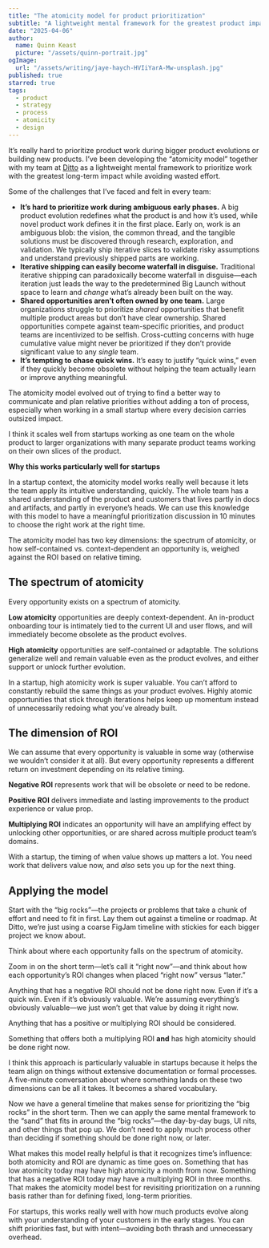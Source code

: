 ```yaml
---
title: "The atomicity model for product prioritization"
subtitle: "A lightweight mental framework for the greatest product impact while avoiding wasted effort"
date: "2025-04-06"
author:
  name: Quinn Keast
  picture: "/assets/quinn-portrait.jpg"
ogImage:
  url: "/assets/writing/jaye-haych-HVIiYarA-Mw-unsplash.jpg"
published: true
starred: true
tags:
  - product
  - strategy
  - process
  - atomicity
  - design
---
```


It’s really hard to prioritize product work during bigger product evolutions or building new products. I’ve been developing the “atomicity model” together with my team at <a href="https://dittowords.com" target="_blank">Ditto</a> as a lightweight mental framework to prioritize work with the greatest long-term impact while avoiding wasted effort.

Some of the challenges that I’ve faced and felt in every team:

- **It’s hard to prioritize work during ambiguous early phases.** A big product evolution redefines what the product is and how it’s used, while novel product work defines it in the first place. Early on, work is an ambiguous blob: the vision, the common thread, and the tangible solutions must be discovered through research, exploration, and validation. We typically ship iterative slices to validate risky assumptions and understand previously shipped parts are working.
- **Iterative shipping can easily become waterfall in disguise.** Traditional iterative shipping can paradoxically become waterfall in disguise—each iteration just leads the way to the predetermined Big Launch without space to learn and _change_ what’s already been built on the way.
- **Shared opportunities aren’t often owned by one team.** Large organizations struggle to prioritize _shared_ opportunities that benefit multiple product areas but don’t have clear ownership. Shared opportunities compete against team-specific priorities, and product teams are incentivized to be selfish. Cross-cutting concerns with huge cumulative value might never be prioritized if they don’t provide significant value to any _single_ team.
- **It’s tempting to chase quick wins.** It’s easy to justify “quick wins,” even if they quickly become obsolete without helping the team actually learn or improve anything meaningful.

The atomicity model evolved out of trying to find a better way to communicate and plan relative priorities without adding a ton of process, especially when working in a small startup where every decision carries outsized impact.

I think it scales well from startups working as one team on the whole product to larger organizations with many separate product teams working on their own slices of the product.

**Why this works particularly well for startups**

In a startup context, the atomicity model works really well because it lets the team apply its intuitive understanding, quickly. The whole team has a shared understanding of the product and customers that lives partly in docs and artifacts, and partly in everyone’s heads. We can use this knowledge with this model to have a meaningful prioritization discussion in 10 minutes to choose the right work at the right time.

The atomicity model has two key dimensions: the spectrum of atomicity, or how self-contained vs. context-dependent an opportunity is, weighed against the ROI based on relative timing.

## The spectrum of atomicity

Every opportunity exists on a spectrum of atomicity.

**Low atomicity** opportunities are deeply context-dependent. An in-product onboarding tour is intimately tied to the current UI and user flows, and will immediately become obsolete as the product evolves.

**High atomicity** opportunities are self-contained or adaptable. The solutions generalize well and remain valuable even as the product evolves, and either support or unlock further evolution.

In a startup, high atomicity work is super valuable. You can’t afford to constantly rebuild the same things as your product evolves. Highly atomic opportunities that stick through iterations helps keep up momentum instead of unnecessarily redoing what you’ve already built.

## The dimension of ROI

We can assume that every opportunity is valuable in some way (otherwise we wouldn’t consider it at all). But every opportunity represents a different return on investment depending on its relative timing.

**Negative ROI** represents work that will be obsolete or need to be redone.

**Positive ROI** delivers immediate and lasting improvements to the product experience or value prop.

**Multiplying ROI** indicates an opportunity will have an amplifying effect by unlocking other opportunities, or are shared across multiple product team’s domains.

With a startup, the timing of when value shows up matters a lot. You need work that delivers value now, and _also_ sets you up for the next thing.

## Applying the model

Start with the “big rocks”—the projects or problems that take a chunk of effort and need to fit in first. Lay them out against a timeline or roadmap. At Ditto, we’re just using a coarse FigJam timeline with stickies for each bigger project we know about.

Think about where each opportunity falls on the spectrum of atomicity.

Zoom in on the short term—let’s call it “right now”—and think about how each opportunity’s ROI changes when placed “right now” versus “later.”

Anything that has a negative ROI should not be done right now. Even if it’s a quick win. Even if it’s obviously valuable. We’re assuming everything’s obviously valuable—we just won’t get that value by doing it right now.

Anything that has a positive or multiplying ROI should be considered.

Something that offers both a multiplying ROI **and** has high atomicity should be done right now.

I think this approach is particularly valuable in startups because it helps the team align on things without extensive documentation or formal processes. A five-minute conversation about where something lands on these two dimensions can be all it takes. It becomes a shared vocabulary.

Now we have a general timeline that makes sense for prioritizing the “big rocks” in the short term. Then we can apply the same mental framework to the “sand” that fits in around the “big rocks”—the day-by-day bugs, UI nits, and other things that pop up. We don’t need to apply much process other than deciding if something should be done right now, or later.

What makes this model really helpful is that it recognizes time’s influence: both atomicity and ROI are dynamic as time goes on. Something that has low atomicity today may have high atomicity a month from now. Something that has a negative ROI today may have a multiplying ROI in three months. That makes the atomicity model best for revisiting prioritization on a running basis rather than for defining fixed, long-term priorities.

For startups, this works really well with how much products evolve along with your understanding of your customers in the early stages. You can shift priorities fast, but with intent—avoiding both thrash and unnecessary overhead.
